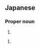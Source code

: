 ==Japanese==
{{ja-kanjitab|えぞ|もり|yomi=k}}

===Proper noun===
{{ja-pos|えぞもり|proper}}

# {{surname|lang=ja|sort=えぞもり}}

{{ja-kanjitab|いず|もり|yomi=k}}

{{ja-pos|いずもり|proper}}

# {{surname|lang=ja|sort=いずもり}}